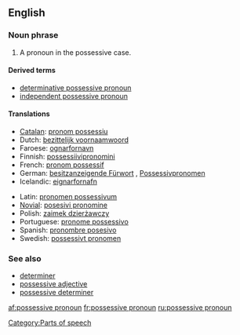 ==English==

===Noun phrase===
{{rfc-xphrase|Noun phrase}}
{{wikipedia}}
{{en-noun|sg=[[possessive]] [[pronoun]]}}

# {{grammar}} A pronoun in the possessive case.

====Derived terms====
*[[determinative possessive pronoun]]
*[[independent possessive pronoun]]

====Translations====
{{top}}
*[[Catalan]]: [[pronom possessiu]] {{m}}
*Dutch: [[bezittelijk voornaamwoord]] {{n}}
*Faroese: [[ognarfornavn]] {{n}}
*Finnish: [[possessiivipronomini]]
*French: [[pronom possessif]] {{m}}
*German: [[besitzanzeigende Fürwort]] {{n}}, [[Possessivpronomen]] {{n}}
*Icelandic: [[eignarfornafn]] {{n}}
{{mid}}
*Latin: [[pronomen possessivum]] {{n}}
*[[Novial]]: [[posesivi pronomine]]
*Polish: [[zaimek dzierżawczy]] {{m}}
*Portuguese: [[pronome possessivo]] {{m}}
*Spanish: [[pronombre posesivo]] {{m}}
*Swedish: [[possessivt pronomen]] {{n}}
{{bottom}}

===See also===
*[[determiner]]
*[[possessive adjective]]
*[[possessive determiner]]

[[Category:Parts of speech]]

[[af:possessive pronoun]]
[[fr:possessive pronoun]]
[[ru:possessive pronoun]]